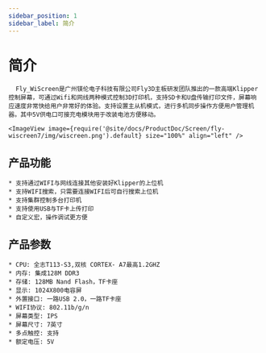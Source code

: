 ```yaml
---
sidebar_position: 1
sidebar_label: 简介
---
```




# 简介

      Fly_WiScreen是广州镁伦电子科技有限公司Fly3D主板研发团队推出的一款高端Klipper控制屏幕，可通过Wifi和网线两种模式控制3D打印机，支持SD卡和U盘传输打印文件，屏幕响应速度非常快给用户非常好的体验。支持设置主从机模式，进行多机同步操作方便用户管理机器。其中5V供电口可接充电模块用于改装电池方便移动。

    <ImageView image={require('@site/docs/ProductDoc/Screen/fly-wiscreen7/img/wiscreen.png').default} size="100%" align="left" />

## 产品功能

    * 支持通过WIFI与网线连接其他安装好Klipper的上位机
    * 支持WIFI搜索，只需要连接WIFI后可自行搜索上位机
    * 支持集群控制多台打印机
    * 支持使用USB与TF卡上传打印
    * 自定义宏，操作调试更方便

## 产品参数

    * CPU: 全志T113-S3,双核 CORTEX- A7最高1.2GHZ
    * 内存: 集成128M DDR3
    * 存储: 128MB Nand Flash，TF卡座
    * 显示: 1024X800电容屏
    * 外置接口: 一路USB 2.0，一路TF卡座
    * WIFI协议: 802.11b/g/n
    * 屏幕类型: IPS
    * 屏幕尺寸: 7英寸
    * 多点触控: 支持
    * 额定电压: 5V
